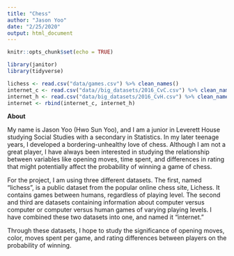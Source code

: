 ```yaml
---
title: "Chess"
author: "Jason Yoo"
date: "2/25/2020"
output: html_document
---
```


```r
knitr::opts_chunk$set(echo = TRUE)
```

```r
library(janitor)
library(tidyverse)
```
```r
lichess <- read.csv("data/games.csv") %>% clean_names()
internet_c <- read.csv("data//big_datasets/2016_CvC.csv") %>% clean_names()
internet_h <- read.csv("data/big_datasets/2016_CvH.csv") %>% clean_names()
internet <- rbind(internet_c, internet_h)
```

**About**\n

My name is Jason Yoo (Hwo Sun Yoo), and I am a junior in Leverett House studying Social Studies with a secondary in Statistics. In my later teenage years, I developed a bordering-unhealthy love of chess. Although I am not a great player, I have always been interested in studying the relationship between variables like opening moves, time spent, and differences in rating that might potentially affect the probability of winning a game of chess. 

For the project, I am using three different datasets. The first, named "lichess", is a public dataset from the popular online chess site, Lichess. It contains games between humans, regardless of playing level. The second and third are datasets containing information about computer versus computer or computer versus human games of varying playing levels. I have combined these two datasets into one, and named it "internet."

Through these datasets, I hope to study the significance of opening moves, color, moves spent per game, and rating differences between players on the probability of winning.